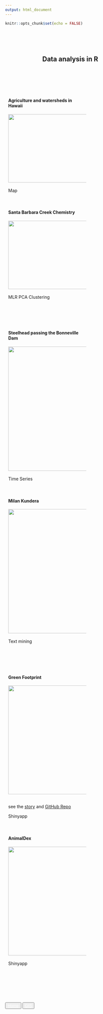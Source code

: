 ```yaml
---
output: html_document
---
```


```r
knitr::opts_chunk$set(echo = FALSE)
```

<style>
.column {
  float: left;
  padding: 10px;
}

.left {
  width: 50%;
}

.right {
  width: 50%;
}

.row:after {
  content: "";
  display: table;
  clear: both;
}

</style>

<br><br><br>

<center>

<h2>Data analysis in R&emsp;&emsp;&emsp;&emsp;</h2>

</center>

<br><br><br>

<div class="row">
<div class="column left">
<h4>Agriculture and watersheds in Hawaii</h4>
  <a href="data_in_r/map_hawaii.html">
    <img alt="" src="data_in_r/cover_image/Hawaiian_Islands_Map.jpg" width="350" height="220">
  </a>
  <br><br>
    <!-- <p>see <a href="data_in_r/map_hawaii_code.html">code</a> behind</p> -->
  <span class="badge" >Map</span>
  
</div>
<div class="column right">
<h4>Santa Barbara Creek Chemistry</h4>
<a href="data_in_r/sb_creek.html">
    <img alt="" src="data_in_r/cover_image/sb_creek.png" width="350" height="220">
  </a>
  <br><br>
    <!-- <p>see <a href="data_in_r/sb_creek_code.html">code</a> behind -->
    <!-- </p> -->
  <span class="badge" >MLR</span> <span class="badge" >PCA</span> <span class="badge" >Clustering</span>
</div>
</div>


<br>


<!-- <div class="row"> -->
<!-- <div class="column left"> -->
<!-- <h4>Snowshoe hares in Alaska</h4> -->
<!--   <a href="data_in_r/snowshoe.html"> -->
<!--     <img alt="" src="data_in_r/cover_image/snowshoe_cover.png" width="350"> -->
<!--   </a> -->
<!-- <br><br> -->
<!-- <span class="badge" >Basic</span> -->
<!-- </div> -->
<!-- <div class="column right"> -->
<!-- <h4>Nutrients in vegan vs. non-vegan</h4> -->
<!--   <a href="data_in_r/nutrient.html"> -->
<!--     <img alt="" src="data_in_r/cover_image/food_cover.png" width="350"> -->
<!--   </a> -->
<!-- <br><br> -->
<!-- <span class="badge" >PCA</span> -->
<!-- </div> -->
<!-- </div> -->

<!-- <br> -->

<div class="row">
<div class="column left">
<h4>Steelhead passing the Bonneville Dam</h4>
  <a href="data_in_r/steelhead_salmon_migration.html">
    <img alt="" src="data_in_r/cover_image/steelhead.jpeg" height="400">
  </a>
  <br><br>
  <!-- <p>see <a href="data_in_r/steelhead_salmon_migration_code.html">code</a> behind -->
  <!-- </p> -->
  <span class="badge">Time Series</span>

  
</div>
<div class="column right">
<h4>Milan Kundera</h4>
  <a href="data_in_r/text_mining_on_the_unbearable.html">
    <img alt="" src="data_in_r/cover_image/unbearable.jpg" height="400">
  </a>
  <br><br>
  <!-- <p>see <a href="data_in_r/text_mining_on_the_unbearable_code.html">code</a> behind</p> -->
  <span class="badge" >Text mining</span>
  
</div>
</div>


<br>


<div class="row">
<div class="column left">
<h4>Green Footprint</h4>
  <a href="https://ruoyuwang.shinyapps.io/GreenFootprint/">
    <img alt="" src="data_in_r/cover_image/green_fp.png" height="350" >
  </a>
  <br><br>
    <p>see the <a href="https://devpost.com/software/greentrack-ss-rw">story</a> and <a href="https://github.com/Ruoyu-Wang108/greentrack-ss-rw">GitHub Repo</a>
    </p>
  <span class="badge" >Shinyapp</span>
</div> 
<div class="column right">
<h4>AnimalDex</h4>
   <img alt="" src="data_in_r/cover_image/coming_soon.png" height="350">   
<br>
  <span class="badge" >Shinyapp</span>
</div>
</div>

<br>



<br><br>


<div  align="center" id="footer">
  <button type="button" class="btn btn-primary disabled">
    <a href="index.html" style="color:white">Home</a>
  </button>
  <button type="button" class="btn btn-primary disabled">
    <a href="gis.html" style="color:white">GIS</a>
  </button>
</div>